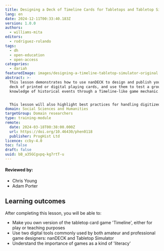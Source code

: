 ```yaml
---
title: Designing a Deck of Timeline Cards for Tabletops and Tabletop Simulator
lang: en
date: 2024-12-11T00:33:40.183Z
version: 1.0.0
authors:
  - williams-mita
editors:
  - rodriguez-rolando
tags:
  - dh
  - open-education
  - open-access
categories:
  - dariah
featuredImage: images/designing-a-timeline-tabletop-simulator-original.png
abstract: >-
  This lesson demonstrates how to use nanDECK to design and publish your own
  deck of printed or digital playing cards, and use them to test a group's
  knowledge of historical events through a Timeline-like game mechanic. 


  This lesson will also highlight best practices for handling digitized historical objects.
domain: Social Sciences and Humanities
targetGroup: Domain researchers
type: training-module
remote:
  date: 2024-03-18T00:38:00.000Z
  url: https://doi.org/10.46430/phen0118
  publisher: ProgHist Ltd
licence: ccby-4.0
toc: false
draft: false
uuid: bB_a35GCgvpq-kg7rtT-u
---
```

#### Reviewed by:    
- Chris Young 
- Adam Porter

## Learning outcomes

After completing this lesson, you will be able to:

- Make you own version of the tabletop card game 'Timeline', either for play or teaching purposes
- Use two digital tools commonly used by both amateur and professional game designers: nanDECK and Tabletop Simulator
- Understand the importance of games as a kind of 'literacy' 

<ExternalResource title="Interested in learning more?" subtitle="Check out this lesson on Programming Historian's website" url="https://doi.org/10.46430/phen0118" />
